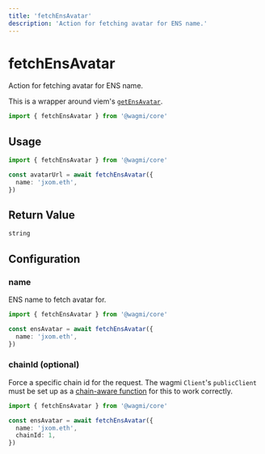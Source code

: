 ```yaml
---
title: 'fetchEnsAvatar'
description: 'Action for fetching avatar for ENS name.'
---
```


# fetchEnsAvatar

Action for fetching avatar for ENS name.

This is a wrapper around viem's [`getEnsAvatar`](https://viem.sh/docs/ens/actions/getEnsAvatar.html).

```ts
import { fetchEnsAvatar } from '@wagmi/core'
```

## Usage

```ts
import { fetchEnsAvatar } from '@wagmi/core'

const avatarUrl = await fetchEnsAvatar({
  name: 'jxom.eth',
})
```

## Return Value

```ts
string
```

## Configuration

### name

ENS name to fetch avatar for.

```ts {4}
import { fetchEnsAvatar } from '@wagmi/core'

const ensAvatar = await fetchEnsAvatar({
  name: 'jxom.eth',
})
```

### chainId (optional)

Force a specific chain id for the request. The wagmi `Client`'s `publicClient` must be set up as a [chain-aware function](/core/config#publicclient-optional) for this to work correctly.

```ts {5}
import { fetchEnsAvatar } from '@wagmi/core'

const ensAvatar = await fetchEnsAvatar({
  name: 'jxom.eth',
  chainId: 1,
})
```
